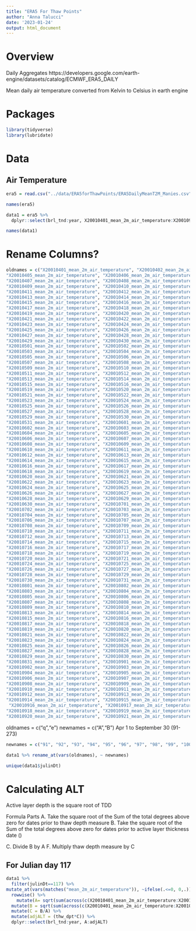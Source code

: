 ```yaml
---
title: "ERA5 For Thaw Points"
author: "Anna Talucci"
date: '2023-01-24'
output: html_document
---
```



# Overview

Daily Aggregates https://developers.google.com/earth-engine/datasets/catalog/ECMWF_ERA5_DAILY

Mean daily air temperature converted from Kelvin to Celsius in earth engine

# Packages
```r
library(tidyverse)
library(lubridate)
```

# Data 

## Air Temperature
```r
era5 = read.csv("../data/ERA5forThawPoints/ERA5DailyMeanT2M_Manies.csv")
```

```r
names(era5)
```

```r
data1 = era5 %>% 
  dplyr::select(brl_tnd:year, X20010401_mean_2m_air_temperature:X20010930_mean_2m_air_temperature)
```

```r
names(data1)
```
# Rename Columns?

```r
oldnames = c("X20010401_mean_2m_air_temperature", "X20010402_mean_2m_air_temperature", "X20010403_mean_2m_air_temperature", "X20010404_mean_2m_air_temperature",
"X20010405_mean_2m_air_temperature", "X20010406_mean_2m_air_temperature",
"X20010407_mean_2m_air_temperature", "X20010408_mean_2m_air_temperature",
"X20010409_mean_2m_air_temperature", "X20010410_mean_2m_air_temperature",
"X20010411_mean_2m_air_temperature", "X20010412_mean_2m_air_temperature",
"X20010413_mean_2m_air_temperature", "X20010414_mean_2m_air_temperature",
"X20010415_mean_2m_air_temperature", "X20010416_mean_2m_air_temperature",
"X20010417_mean_2m_air_temperature", "X20010418_mean_2m_air_temperature",
"X20010419_mean_2m_air_temperature", "X20010420_mean_2m_air_temperature",
"X20010421_mean_2m_air_temperature", "X20010422_mean_2m_air_temperature",
"X20010423_mean_2m_air_temperature", "X20010424_mean_2m_air_temperature",
"X20010425_mean_2m_air_temperature", "X20010426_mean_2m_air_temperature",
"X20010427_mean_2m_air_temperature", "X20010428_mean_2m_air_temperature",
"X20010429_mean_2m_air_temperature", "X20010430_mean_2m_air_temperature",
"X20010501_mean_2m_air_temperature", "X20010502_mean_2m_air_temperature",
"X20010503_mean_2m_air_temperature", "X20010504_mean_2m_air_temperature",
"X20010505_mean_2m_air_temperature", "X20010506_mean_2m_air_temperature",
"X20010507_mean_2m_air_temperature", "X20010508_mean_2m_air_temperature",
"X20010509_mean_2m_air_temperature", "X20010510_mean_2m_air_temperature",
"X20010511_mean_2m_air_temperature", "X20010512_mean_2m_air_temperature",
"X20010513_mean_2m_air_temperature", "X20010514_mean_2m_air_temperature",
"X20010515_mean_2m_air_temperature", "X20010516_mean_2m_air_temperature", "X20010517_mean_2m_air_temperature", "X20010518_mean_2m_air_temperature",
"X20010519_mean_2m_air_temperature", "X20010520_mean_2m_air_temperature",
"X20010521_mean_2m_air_temperature", "X20010522_mean_2m_air_temperature",
"X20010523_mean_2m_air_temperature", "X20010524_mean_2m_air_temperature",
"X20010525_mean_2m_air_temperature", "X20010526_mean_2m_air_temperature",
"X20010527_mean_2m_air_temperature", "X20010528_mean_2m_air_temperature",
"X20010529_mean_2m_air_temperature", "X20010530_mean_2m_air_temperature",
"X20010531_mean_2m_air_temperature", "X20010601_mean_2m_air_temperature",
"X20010602_mean_2m_air_temperature", "X20010603_mean_2m_air_temperature",
"X20010604_mean_2m_air_temperature", "X20010605_mean_2m_air_temperature",
"X20010606_mean_2m_air_temperature", "X20010607_mean_2m_air_temperature",
"X20010608_mean_2m_air_temperature", "X20010609_mean_2m_air_temperature",
"X20010610_mean_2m_air_temperature", "X20010611_mean_2m_air_temperature",
"X20010612_mean_2m_air_temperature", "X20010613_mean_2m_air_temperature",
"X20010614_mean_2m_air_temperature", "X20010615_mean_2m_air_temperature",
"X20010616_mean_2m_air_temperature", "X20010617_mean_2m_air_temperature",
"X20010618_mean_2m_air_temperature", "X20010619_mean_2m_air_temperature",
"X20010620_mean_2m_air_temperature", "X20010621_mean_2m_air_temperature",
"X20010622_mean_2m_air_temperature", "X20010623_mean_2m_air_temperature",
"X20010624_mean_2m_air_temperature", "X20010625_mean_2m_air_temperature",
"X20010626_mean_2m_air_temperature", "X20010627_mean_2m_air_temperature",
"X20010628_mean_2m_air_temperature", "X20010629_mean_2m_air_temperature",
"X20010630_mean_2m_air_temperature", "X20010701_mean_2m_air_temperature",
"X20010702_mean_2m_air_temperature", "X20010703_mean_2m_air_temperature",
"X20010704_mean_2m_air_temperature", "X20010705_mean_2m_air_temperature",
"X20010706_mean_2m_air_temperature", "X20010707_mean_2m_air_temperature",
"X20010708_mean_2m_air_temperature", "X20010709_mean_2m_air_temperature",
"X20010710_mean_2m_air_temperature", "X20010711_mean_2m_air_temperature",
"X20010712_mean_2m_air_temperature", "X20010713_mean_2m_air_temperature",
"X20010714_mean_2m_air_temperature", "X20010715_mean_2m_air_temperature",
"X20010716_mean_2m_air_temperature", "X20010717_mean_2m_air_temperature",
"X20010718_mean_2m_air_temperature", "X20010719_mean_2m_air_temperature",
"X20010720_mean_2m_air_temperature", "X20010721_mean_2m_air_temperature",  "X20010722_mean_2m_air_temperature", "X20010723_mean_2m_air_temperature",
"X20010724_mean_2m_air_temperature", "X20010725_mean_2m_air_temperature",
"X20010726_mean_2m_air_temperature", "X20010727_mean_2m_air_temperature",
"X20010728_mean_2m_air_temperature", "X20010729_mean_2m_air_temperature",
"X20010730_mean_2m_air_temperature", "X20010731_mean_2m_air_temperature",
"X20010801_mean_2m_air_temperature", "X20010802_mean_2m_air_temperature",
"X20010803_mean_2m_air_temperature", "X20010804_mean_2m_air_temperature",
"X20010805_mean_2m_air_temperature", "X20010806_mean_2m_air_temperature",
"X20010807_mean_2m_air_temperature", "X20010808_mean_2m_air_temperature",
"X20010809_mean_2m_air_temperature", "X20010810_mean_2m_air_temperature", "X20010811_mean_2m_air_temperature", "X20010812_mean_2m_air_temperature",
"X20010813_mean_2m_air_temperature", "X20010814_mean_2m_air_temperature",
"X20010815_mean_2m_air_temperature", "X20010816_mean_2m_air_temperature",
"X20010817_mean_2m_air_temperature", "X20010818_mean_2m_air_temperature",
"X20010819_mean_2m_air_temperature", "X20010820_mean_2m_air_temperature",
"X20010821_mean_2m_air_temperature", "X20010822_mean_2m_air_temperature",
"X20010823_mean_2m_air_temperature", "X20010824_mean_2m_air_temperature",
"X20010825_mean_2m_air_temperature", "X20010826_mean_2m_air_temperature",
"X20010827_mean_2m_air_temperature", "X20010828_mean_2m_air_temperature",
"X20010829_mean_2m_air_temperature", "X20010830_mean_2m_air_temperature",
"X20010831_mean_2m_air_temperature", "X20010901_mean_2m_air_temperature",
"X20010902_mean_2m_air_temperature", "X20010903_mean_2m_air_temperature",
"X20010904_mean_2m_air_temperature", "X20010905_mean_2m_air_temperature",
"X20010906_mean_2m_air_temperature", "X20010907_mean_2m_air_temperature",
"X20010908_mean_2m_air_temperature", "X20010909_mean_2m_air_temperature",
"X20010910_mean_2m_air_temperature", "X20010911_mean_2m_air_temperature",
"X20010912_mean_2m_air_temperature", "X20010913_mean_2m_air_temperature",
"X20010914_mean_2m_air_temperature", "X20010915_mean_2m_air_temperature",
 "X20010916_mean_2m_air_temperature", "X20010917_mean_2m_air_temperature",
"X20010918_mean_2m_air_temperature", "X20010919_mean_2m_air_temperature",
"X20010920_mean_2m_air_temperature", "X20010921_mean_2m_air_temperature", "X20010922_mean_2m_air_temperature", "X20010923_mean_2m_air_temperature",  "X20010924_mean_2m_air_temperature", "X20010925_mean_2m_air_temperature", "X20010926_mean_2m_air_temperature", "X20010927_mean_2m_air_temperature", "X20010928_mean_2m_air_temperature", "X20010929_mean_2m_air_temperature", "X20010930_mean_2m_air_temperature")
```
oldnames = c("q","e")
newnames = c("A","B")
Apr 1  to September 30 (91-273)
```r
newnames = c("91", "92", "93", "94", "95", "96", "97", "98", "99", "100", "101", "102", "103", "104", "105", "106", "107", "108", "109", "110", "111", "112", "113", "114", "115", "116", "117", "118", "119", "120", "121", "122", "123", "124", "125", "126", "127", "128", "129", "130", "131", "132", "133", "134", "135", "136", "137", "138", "139", "140", "141", "142", "143", "144", "145", "146", "147", "148", "149", "150", "151", "152", "153", "154", "155", "156", "157", "158", "159", "160", "161", "162", "163", "164", "165", "166", "167", "168", "169", "170", "171", "172", "173", "174", "175", "176", "177", "178", "179", "180", "181", "182", "183", "184", "185", "186", "187", "188", "189", "190", "191", "192", "193", "194", "195", "196", "197", "198", "199", "200","201", "202", "203", "204", "205", "206", "207", "208", "209", "210", "211", "212", "213", "214", "215", "216", "217", "218", "219", "220", "221", "222", "223", "224", "225", "226", "227", "228", "229", "230", "231", "232", "233", "234", "235", "236", "237", "238", "239", "240", "241", "242", "243", "244", "245", "246", "247", "248", "249", "250", "251", "252", "253", "254", "255", "256", "257", "258", "259", "260", "261", "262", "263", "264", "265", "266", "267", "268", "269", "270", "271", "272", "273")
```

```r
data1 %>% rename_at(vars(oldnames), ~ newnames)
```

```r
unique(data1$julinDt)
```
# Calculating ALT
Active layer depth is the square root of TDD
 
Formula Parts 
A. Take the square root of the Sum of the total degrees above zero for dates prior to thaw depth measure
B. Take the square root of the Sum of the total degrees above zero for dates prior to active layer thickness date ()

C. Divide B by A
F. Multiply thaw depth measure by C

## For Julian day 117
```r
data1 %>%
  filter(julinDt==117) %>%
mutate_at(vars(matches("mean_2m_air_temperature")), ~ifelse(.<=0, 0,.)) %>% 
  rowwise() %>% 
    mutate(A= sqrt(sum(across(c(X20010401_mean_2m_air_temperature:X20010427_mean_2m_air_temperature))))) %>%
  mutate(B = sqrt(sum(across(c(X20010401_mean_2m_air_temperature:X20010930_mean_2m_air_temperature))))) %>%
  mutate(C = B/A) %>%
  mutate(adjALT = (thw_dpt*C)) %>%
  dplyr::select(brl_tnd:year, A:adjALT)
```


